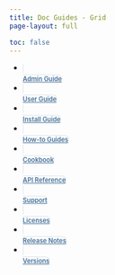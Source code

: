 ```yaml
---
title: Doc Guides - Grid
page-layout: full

toc: false
---
```

<style>

.nav-tabs {
  margin-top: 0.5rem;
  border-bottom: none !important;
}

.callout {
  margin-top: 0;
}

.nav-tabs .nav-link {
  text-align: center;
  margin-right: 15px;
  margin-top: 10px;
  width: 147px;
  font-size: 0.8em;
  font-weight: 600;
  border: 1px solid  rgb(222, 226, 230) !important;
}

.nav-tabs .nav-link, 
.nav-tabs .nav-link.active, 
.nav-tabs .nav-item.show .nav-link {
 // border: 1px solid  $posit-blue !important; 
  border-radius: 10px;
  color: #447099;
}
.nav-tabs .nav-link:hover {
   //border-color: $posit-blue;
   border-width: 1px;
   box-shadow: 0 4px 10px rgba(144, 197, 255, 0.3);
} 

.nav-tabs .nav-link.active, 
.nav-tabs .nav-item.show .nav-link {
  border-width: 2px;
}

.nav-tabs .nav-link i {
  display: block;
  font-size: 3rem;
  color: #447099;
  margin-bottom: 5px;
}

.quarto-listing {
  margin-top: 2em;
}

.quarto-listing .listing-name,
.quarto-listing .listing-author {
  white-space: nowrap;
}

.quarto-listing .listing-actions-group h3 {
  margin-top: 0;
}

/* Dark Theme Overrides */

.quarto-dark .nav-tabs .nav-link {
  color: lighten(#305775, 20%);
}

.quarto-dark .nav-tabs .nav-link:hover,
.nav-tabs .nav-link.active,
.nav-tabs .nav-item.show .nav-link {
  border-color: lighten(#305775, 20%);;
  color: #f2f2f2 !important;
}

.quarto-dark .nav-tabs .nav-link i {
  color: lighten(#305775, 20%);
}
</style>

::: column-page-inset-right

```{=html}

<ul id="index-chooser" class="nav nav-tabs" role="tablist">
  <li class="nav-item" role="presentation">
    <a class="nav-link" href="admin.html">
      <i class="bi bi-person-fill-gear"></i>Admin Guide
    </a>
  </li>
  <li class="nav-item" role="presentation">
    <a class="nav-link" href="user.html">
      <i class="bi bi-person-fill"></i>User Guide
    </a>
  </li>
  <li class="nav-item" role="presentation">
    <a class="nav-link" href="install.html">
      <i class="bi bi-gear-fill"></i>Install Guide
    </a>
  </li>
  <li class="nav-item" role="presentation">
    <a class="nav-link" href="sharing.html">
      <i class="bi bi-map-fill"></i>How-to Guides
    </a>
  </li>
  <li class="nav-item" role="presentation">
    <a class="nav-link" href="sharing.html">
      <i class="bi bi-hdd-stack-fill"></i>Cookbook
    </a>
  </li>
  <li class="nav-item" role="presentation">
    <a class="nav-link" href="sharing.html">
      <i class="bi bi-plugin"></i>API Reference
    </a>
  </li>
  <li class="nav-item" role="presentation">
    <a class="nav-link" href="sharing.html">
      <i class="bi bi-person-raised-hand"></i>Support
    </a>
  </li>
  <li class="nav-item" role="presentation">
    <a class="nav-link" href="sharing.html">
      <i class="bi bi-filetype-key"></i>Licenses
    </a>
  </li>
  <li class="nav-item" role="presentation">
    <a class="nav-link" href="sharing.html">
      <i class="bi bi-rocket-takeoff"></i>Release Notes
    </a>
  </li>
  <li class="nav-item" role="presentation">
    <a class="nav-link" href="sharing.html">
      <i class="bi bi-archive"></i>Versions
    </a>
  </li>
</ul>
```
:::
